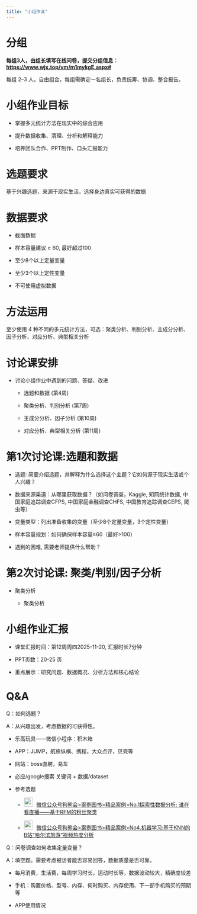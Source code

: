```yaml
---
title: "小组作业"
---
```


# 分组

**每组3人，由组长填写在线问卷，提交分组信息：<https://www.wjx.top/vm/m1mykgE.aspx#> **

每组 2–3 人，自由组合，每组需确定一名组长，负责统筹、协调、整合报告。

# 小组作业目标

- 掌握多元统计方法在现实中的综合应用

- 提升数据收集、清理、分析和解释能力

- 培养团队合作、PPT制作、口头汇报能力

# 选题要求

基于兴趣选题，来源于现实生活，选择身边真实可获得的数据

# 数据要求

- 截面数据

- 样本容量建议 ≥ 60, 最好超过100

- 至少8个以上定量变量

- 至少3个以上定性变量

- 不可使用虚拟数据

# 方法运用

至少使用 4 种不同的多元统计方法，可选：聚类分析、判别分析、主成分分析、因子分析、对应分析、典型相关分析

# 讨论课安排

- 讨论小组作业中遇到的问题、答疑、改进

  - 选题和数据 (第4周)
  
  - 聚类分析、判别分析 (第7周)
  
  - 主成分分析、因子分析 (第10周)
  
  - 对应分析、典型相关分析 (第11周)
  
  
# 第1次讨论课:选题和数据

  - 选题: 简要介绍选题，并解释为什么选择这个主题？它如何源于现实生活或个人兴趣？
  
  - 数据来源渠道：从哪里获取数据？（如问卷调查，Kaggle, 知网统计数据, 中国家庭追踪调查CFPS, 中国家庭金融调查CHFS, 中国教育追踪调查CEPS, 爬虫等）
  
  - 变量类型：列出准备收集的变量（至少8个定量变量，3个定性变量）
  
  - 样本容量规划：如何确保样本容量≥60（最好>100）
  
  - 遇到的困难, 需要老师提供什么帮助？

# 第2次讨论课: 聚类/判别/因子分析

  - 聚类分析

    - 聚类分析
  

# 小组作业汇报

- 课堂汇报时间：第12周周四2025-11-20, 汇报时长7分钟

- PPT页数：20-25 页

- 重点展示：研究问题、数据概况、分析方法和核心结论


# Q&A

Q：如何选题？

A：从兴趣出发，考虑数据的可获得性。

-   乐高玩具——微信小程序：积木箱

-   APP：JUMP，航旅纵横、携程，大众点评，贝壳等

-   网站：boss直聘，易车

-   必应/google搜索 关键词 + 数据/dataset

-   参考选题


    -   <img src="img/link.png" style="width: 24px; height: 24px;margin-right: 10px">[微信公众号狗熊会>案例图书>精品案例>No.1探索性数据分析: 谁在看直播——基于RFM的粉丝聚类](https://mp.weixin.qq.com/s/rwF7gHHGK8FTBxOtuN2X_g){target="_blank"}
    
    -   <img src="img/link.png" style="width: 24px; height: 24px;margin-right: 10px">[微信公众号狗熊会>案例图书>精品案例>No4.机器学习:基于KNN的B站“哈尔滨旅游”视频热度分析](https://mp.weixin.qq.com/s/V3WFN1HRJqBmLqqS7XuC2Q){target="_blank"}

Q：问卷调查如何收集定量变量？

A：填空题。需要考虑被访者能否容易回答，数据质量是否可靠。

- 每月消费，生活费，每周学习时长，运动时长等，数据波动较大，精确度较差

- 手机\平板使用：购置价格、型号、内存、何时购买、内存使用、下一部手机购买的预期等

-  APP使用情况





  
